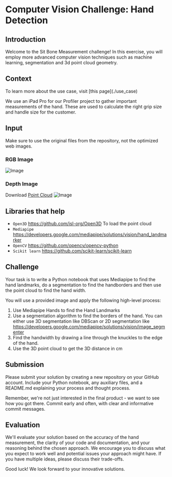 

# Computer Vision Challenge: Hand Detection

## Introduction

Welcome to the Sit Bone Measurement challenge! In this exercise, you will employ more advanced computer vision techniques such as machine learning, segmentation and 3d point cloud geometry.

## Context

<Callout type="info" emoji="ℹ️">
    To learn more about the use case, visit [this page](./use_case)
</Callout>

We use an iPad Pro for our Profiler project to gather important measurements of the hand. These are used to calculate the right grip size and handle size for the customer.

## Input

<Callout type="info" emoji="ℹ️">
    Make sure to use the original files from the repository, not the optimized web images.
</Callout>

### RGB Image

![Image](/challenges/hand/rgb.jpg)

### Depth Image
Download [Point Cloud](/challenges/hand/point_cloud.gz)
![Image](/challenges/hand/depth.png)

## Libraries that help

- `Open3D` https://github.com/isl-org/Open3D To load the point cloud
- `Mediapipe` https://developers.google.com/mediapipe/solutions/vision/hand_landmarker
- `OpenCV` https://github.com/opencv/opencv-python
- `Scikit learn` https://github.com/scikit-learn/scikit-learn

## Challenge

Your task is to write a Python notebook that uses Mediapipe to find the hand landmarks, do a segmentation to find the handborders and then use the point cloud to find the hand width.

You will use a provided image and apply the following high-level process:

1. Use Mediapipe Hands to find the Hand Landmarks
2. Use a segmentation algorithm to find the borders of the hand. You can either use 3D segmentation like DBScan or 2D segmentation like https://developers.google.com/mediapipe/solutions/vision/image_segmenter
3. Find the handwidth by drawing a line through the knuckles to the edge of the hand.
4. Use the 3D point cloud to get the 3D distance in cm

## Submission

Please submit your solution by creating a new repository on your GitHub account. Include your Python notebook, any auxiliary files, and a README.md explaining your process and thought process.

Remember, we're not just interested in the final product - we want to see how you got there. Commit early and often, with clear and informative commit messages.

## Evaluation
We'll evaluate your solution based on the accuracy of the hand measurement, the clarity of your code and documentation, and your reasoning behind the chosen approach. We encourage you to discuss what you expect to work well and potential issues your approach might have. If you have multiple ideas, please discuss their trade-offs.


Good luck! We look forward to your innovative solutions.
